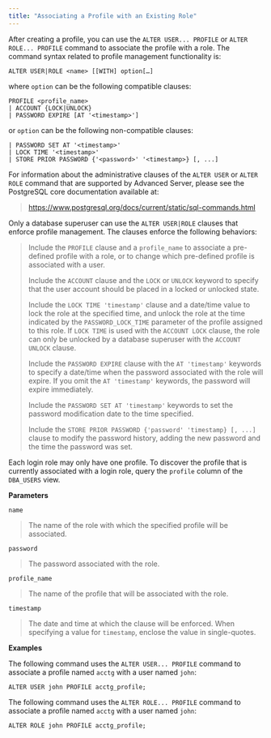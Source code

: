 ```yaml
---
title: "Associating a Profile with an Existing Role"
---
```


<div id="associating_a_profile_with_an_existing_role" class="registered_link"></div>

After creating a profile, you can use the `ALTER USER... PROFILE` or `ALTER ROLE... PROFILE` command to associate the profile with a role. The command syntax related to profile management functionality is:

```text
ALTER USER|ROLE <name> [[WITH] option[…]
```

where `option` can be the following compatible clauses:

```text
PROFILE <profile_name>
| ACCOUNT {LOCK|UNLOCK}
| PASSWORD EXPIRE [AT '<timestamp>']
```

or `option` can be the following non-compatible clauses:

```text
| PASSWORD SET AT '<timestamp>'
| LOCK TIME '<timestamp>'
| STORE PRIOR PASSWORD {'<password>' '<timestamp>} [, ...]
```

For information about the administrative clauses of the `ALTER USER` or `ALTER ROLE` command that are supported by Advanced Server, please see the PostgreSQL core documentation available at:

> <https://www.postgresql.org/docs/current/static/sql-commands.html>

Only a database superuser can use the `ALTER USER|ROLE` clauses that enforce profile management. The clauses enforce the following behaviors:

> Include the `PROFILE` clause and a `profile_name` to associate a pre-defined profile with a role, or to change which pre-defined profile is associated with a user.
>
> Include the `ACCOUNT` clause and the `LOCK` or `UNLOCK` keyword to specify that the user account should be placed in a locked or unlocked state.
>
> Include the `LOCK TIME 'timestamp'` clause and a date/time value to lock the role at the specified time, and unlock the role at the time indicated by the `PASSWORD_LOCK_TIME` parameter of the profile assigned to this role. If `LOCK TIME` is used with the `ACCOUNT LOCK` clause, the role can only be unlocked by a database superuser with the `ACCOUNT UNLOCK` clause.
>
> Include the `PASSWORD EXPIRE` clause with the `AT 'timestamp'` keywords to specify a date/time when the password associated with the role will expire. If you omit the `AT 'timestamp'` keywords, the password will expire immediately.
>
> Include the `PASSWORD SET AT 'timestamp'` keywords to set the password modification date to the time specified.
>
> Include the `STORE PRIOR PASSWORD {'password' 'timestamp} [, ...]` clause to modify the password history, adding the new password and the time the password was set.

Each login role may only have one profile. To discover the profile that is currently associated with a login role, query the `profile` column of the `DBA_USERS` view.

**Parameters**

`name`

> The name of the role with which the specified profile will be associated.

`password`

> The password associated with the role.

`profile_name`

> The name of the profile that will be associated with the role.

`timestamp`

> The date and time at which the clause will be enforced. When specifying a value for `timestamp`, enclose the value in single-quotes.

**Examples**

The following command uses the `ALTER USER... PROFILE` command to associate a profile named `acctg` with a user named `john`:

```text
ALTER USER john PROFILE acctg_profile;
```

The following command uses the `ALTER ROLE... PROFILE` command to associate a profile named `acctg` with a user named `john`:

```text
ALTER ROLE john PROFILE acctg_profile;
```
